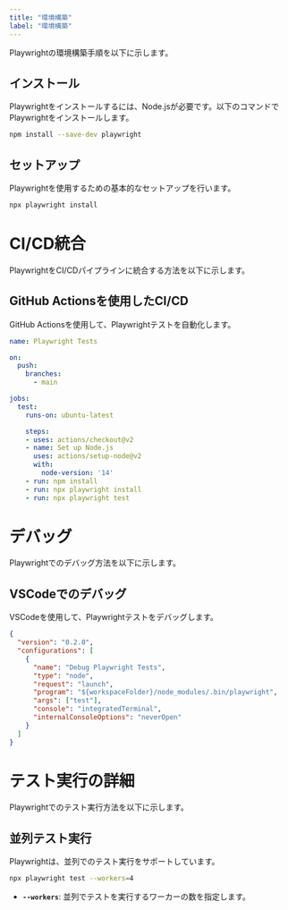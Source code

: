 ```yaml
---
title: "環境構築"
label: "環境構築"
---
```


Playwrightの環境構築手順を以下に示します。

## インストール

Playwrightをインストールするには、Node.jsが必要です。以下のコマンドでPlaywrightをインストールします。

```bash
npm install --save-dev playwright
```

## セットアップ

Playwrightを使用するための基本的なセットアップを行います。

```bash
npx playwright install
```

# CI/CD統合

PlaywrightをCI/CDパイプラインに統合する方法を以下に示します。

## GitHub Actionsを使用したCI/CD

GitHub Actionsを使用して、Playwrightテストを自動化します。

```yaml
name: Playwright Tests

on:
  push:
    branches:
      - main

jobs:
  test:
    runs-on: ubuntu-latest

    steps:
    - uses: actions/checkout@v2
    - name: Set up Node.js
      uses: actions/setup-node@v2
      with:
        node-version: '14'
    - run: npm install
    - run: npx playwright install
    - run: npx playwright test
```

# デバッグ

Playwrightでのデバッグ方法を以下に示します。

## VSCodeでのデバッグ

VSCodeを使用して、Playwrightテストをデバッグします。

```json
{
  "version": "0.2.0",
  "configurations": [
    {
      "name": "Debug Playwright Tests",
      "type": "node",
      "request": "launch",
      "program": "${workspaceFolder}/node_modules/.bin/playwright",
      "args": ["test"],
      "console": "integratedTerminal",
      "internalConsoleOptions": "neverOpen"
    }
  ]
}
```

# テスト実行の詳細

Playwrightでのテスト実行方法を以下に示します。

## 並列テスト実行

Playwrightは、並列でのテスト実行をサポートしています。

```bash
npx playwright test --workers=4
```

- **`--workers`**: 並列でテストを実行するワーカーの数を指定します。
